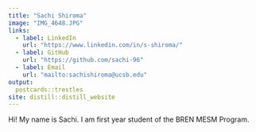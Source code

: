 ```yaml
---
title: "Sachi Shiroma"
image: "IMG_4648.JPG"
links:
  - label: LinkedIn
    url: "https://www.linkedin.com/in/s-shiroma/"
  - label: GitHub
    url: "https://github.com/sachi-96"
  - label: Email
    url: "mailto:sachishiroma@ucsb.edu"
output:
  postcards::trestles
site: distill::distill_website
---
```

 
Hi! My name is Sachi. I am first year student of the BREN MESM Program.  

